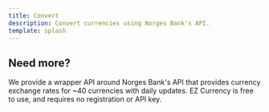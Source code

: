 ```yaml
---
title: Convert
description: Convert currencies using Norges Bank's API.
template: splash
---
```




<Converter />

## Need more?
We provide a wrapper API around Norges Bank's API that provides currency exchange rates for ~40 currencies with daily updates.
EZ Currency is free to use, and requires no registration or API key.
<CardGrid>
<LinkCard title="Check out our docs to get started" href="/reference/currencies/" />
</CardGrid>